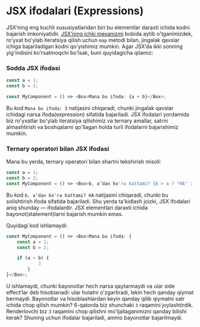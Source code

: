 # JSX ifodalari (Expressions)

JSX’ning eng kuchli xususiyatlaridan biri bu elementlar daraxti ichida kodni bajarish imkoniyatidir. [JSX’ning ichki mexanizmi](/docs/react/jsx/under-the-hood) bobida aytib o'tganimizdek, ro'yxat bo'ylab iteratsiya qilish uchun `map` metodi bilan, jingalak qavslar ichiga bajariladigan kodni qo'yishimiz mumkin. Agar JSX’da ikki sonning yig'indisini ko'rsatmoqchi bo'lsak, buni quyidagicha qilamiz:

### Sodda JSX ifodasi

``` js copy
const a = 1;
const b = 2;

const MyComponent = () => <Box>Mana bu ifoda: {a + b}</Box>;
```

Bu kod `Mana bu ifoda: 3` natijasini chiqaradi, chunki jingalak qavslar ichidagi narsa ifoda(expression) sifatida bajariladi. JSX ifodalari yordamida biz ro'yxatlar bo'ylab iteratsiya qilishimiz va ternary amallar, satrni almashtirish va boshqalarni qo'llagan holda turli ifodalarni bajarishimiz mumkin.

### Ternary operatori bilan JSX ifodasi

Mana bu yerda, ternary operatori bilan shartni tekshirish misoli:
``` js copy 
const a = 1;
const b = 2;
const MyComponent = () => <Box>b, a’dan ko'ra kattami? {b > a ? "HA" : "YO'Q"}</Box>;
```

Bu kod `b, a’dan ko'ra kattami? HA` natijasini chiqaradi, chunki bu solishtirish ifoda sifatida bajariladi. Shu yerda ta'kidlash joizki, JSX ifodalari aniq shunday — ifodalardir. JSX elementlari daraxti ichida bayonot(statement)larni bajarish mumkin emas.

Quyidagi kod ishlamaydi:
``` js copy showLineNumbers
const MyComponent = () => <Box>Mana bu ifoda: {
    const a = 1;
    const b = 2;

    if (a > b) {
            3
        }
}</Box>;
```

U ishlamaydi, chunki bayonotlar hech narsa qaytarmaydi va ular side effect’lar deb hisoblanadi: ular holatni o'zgartiradi, lekin hech qanday qiymat bermaydi. Bayonotlar va hisoblashlardan keyin qanday qilib qiymatni satr ichida chop qilish mumkin? 6-qatorda biz shunchaki `3` raqamini joylashtirdik. Renderlovchi biz `3` raqamini chop qilishni mo'ljallaganimizni qanday bilishi kerak? Shuning uchun ifodalar bajariladi, ammo bayonotlar bajarilmaydi.